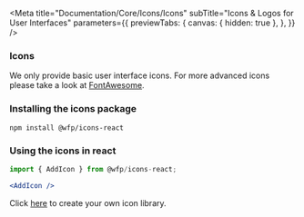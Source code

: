 

<Meta
  title="Documentation/Core/Icons/Icons"
  subTitle="Icons & Logos for User Interfaces"
  parameters={{
    previewTabs: {
      canvas: { hidden: true },
    },
  }}
/>

<h3>Icons</h3>

We only provide basic user interface icons. For more advanced icons please take a look at [FontAwesome](https://fontawesome.com).

### Installing the icons package

```
npm install @wfp/icons-react
```

### Using the icons in react

```jsx
import { AddIcon } from @wfp/icons-react;

<AddIcon />
```

Click [here](#link) to create your own icon library.

<IconListNew iconsReact={icons} name="icons" />
